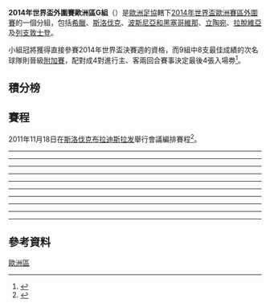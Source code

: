 {{Pathnav|2014年世界盃足球賽|2014年世界盃外圍賽|2014年世界盃外圍賽 (歐洲區)|frame=3}}
'''2014年世界盃外圍賽歐洲區G組'''（{{lang-en|'''2014 FIFA World Cup qualification UEFA Group G'''}}）是[[歐洲足協|歐洲足協]]轄下[[2014年世界盃足球賽|2014年世界盃]][[2014年世界盃外圍賽_(歐洲區)|歐洲賽區]][[2014年世界盃外圍賽|外圍賽]]的一個分組，包括[[希臘國家足球隊|希臘]]、[[斯洛伐克國家足球隊|斯洛伐克]]、[[波斯尼亞和黑塞哥維那國家足球隊|波斯尼亞和黑塞哥維那]]、[[立陶宛國家足球隊|立陶宛]]、[[拉脫維亞國家足球隊|拉脫維亞]]及[[列支敦士登国家足球队|列支敦士登]]。

小組冠將獲得直接參賽2014年世界盃決賽週的資格，而9組中8支最佳成績的次名球隊則晉級[[2014年世界盃外圍賽歐洲區第二輪|附加賽]]，配對成4對進行主、客兩回合賽事決定最後4張入場劵<ref>{{Cite web |url=http://www.fifa.com/mm/document/tournament/loc/01/44/46/23/2014fwc_drawprocedures_europe.pdf |title=2014 FIFA World Cup Brazil - Preliminary Competition Format and Draw Procedure - European Zone |accessdate=2011-11-29 |archive-date=2011-11-25 |archive-url=https://web.archive.org/web/20111125125406/http://www.fifa.com/mm/document/tournament/loc/01/44/46/23/2014fwc_drawprocedures_europe.pdf |dead-url=no }}</ref>。

== 積分榜 ==
{{2014年國際足協世界盃外圍賽 – 歐洲區G組|show_matches=yes}}

== 賽程 ==
2011年11月18日在[[斯洛伐克|斯洛伐克]][[布拉迪斯拉发|布拉迪斯拉发]]舉行會議編排賽程<ref>{{cite web |url=http://sportky.topky.sk/c/75240/ucastnici-g-skupiny-sa-dohodli-slovaci-zacnu-v-litve |title=Účastníci G-skupiny sa dohodli, Slováci začnú v Litve |trans_title=Group G participants agree–Slovaks begin in Lithuania |date=18 November 2011 |accessdate=18 November 2011 |language=sk |archive-date=2013-07-22 |archive-url=https://www.webcitation.org/6IJ5Mf3jr?url=http://sportky.topky.sk/c/75240/ucastnici-g-skupiny-sa-dohodli-slovaci-zacnu-v-litve |dead-url=no }}</ref>。

----
<div id="Latvia v Greece"></div>{{footballbox
|date = 7 September 2012
|time = 
|team1 = {{fb-rt|LVA}}
|score = 1–2
|report = 
|team2 = {{fb|GRE}}
|goals1 =Aleksandrs CAUŅA {{goal|42|PEN}}
|goals2 = Nikos SPIROPOULOS {{goal|57}}<br />[[塞奥法尼斯·耶卡斯|塞奥法尼斯·耶卡斯]] {{goal|69}}
|stadium = [[里加|里加]][[斯孔托体育场|斯孔托体育场]]
|attendance = 7,956
|referee = BEBEK Ivan（{{nfa|CRO}}）
}}
<div id="Liechtenstein v Bosnia and Herzegovina"></div>{{footballbox
|date = 7 September 2012
|time = 
|team1 = {{fb-rt|LIE}}
|score = 1–8
|report = 
|team2 = {{fb|BIH|name=波斯尼亞}}
|goals1 =Mathias CHRISTEN {{goal|61}}
|goals2 = [[兹夫耶兹丹·米西莫维奇|兹夫耶兹丹·米西莫维奇]] {{goal|26||31}}<br />[[韦达德·伊比舍维奇|韦达德·伊比舍维奇]] {{goal|34||40||83}}<br />[[埃丁·哲科|埃丁·哲科]] {{goal|46||64||80}}             
|stadium = [[瓦都茲|瓦都茲]]Rheinpark球場
|attendance = 5,900
|referee =  BORG Marco（{{nfa|MLT}}）
}}
<div id="Lithuania v Slovakia"></div>{{footballbox
|date = 7 September 2012
|time = 
|team1 = {{fb-rt|LTU}}
|score = 1–1
|report = 
|team2 = {{fb|SVK}}
|goals1 =Marius ZALIUKAS {{goal|18'}}
|goals2 =Marek SAPARA {{goal|41'}} 
|stadium = [[維爾紐斯|維爾紐斯]]LFF球場
|attendance = 4,000
|referee = CLOS GOMEZ Carlos（{{nfa|ESP}}）
}}
----
<div id="Greece v Lithuania"></div>{{footballbox
|date = 11 September 2012
|time = 
|team1 = {{fb-rt|GRE}}
|score = 2–0
|report = 
|team2 = {{fb|LTU}}
|goals1 = [[索蒂里奥斯·尼尼斯|索蒂里奥斯·尼尼斯]] {{goal|55}}<br />Konstantinos MITROGLOU {{goal|72}}
|goals2 = 
|stadium = [[比雷埃夫斯|比雷埃夫斯]][[卡雷斯卡基斯体育场|卡雷斯卡基斯体育场]]
|attendance = 21,466
|referee = COURTNEY Mark（{{nfa|NIR}}）
}}
<div id="Bosnia and Herzegovina v Latvia"></div>{{footballbox
|date = 11 September 2012
|time = 
|team1 = {{fb-rt|BIH|name=波斯尼亞}}
|score = 4–1
|report = 
|team2 = {{fb|LVA}}
|goals1 = [[兹夫耶兹丹·米西莫维奇|米西莫维奇]] {{goal|12||54}}<br />[[米拉萊姆·皮亞尼奇|米拉萊姆·皮亞尼奇]] {{goal|44}}<br />[[埃丁·哲科|埃丁·哲科]] {{goal|90+2}}
|goals2 = Kaspars GORKSŠ {{goal|5}}
|stadium = [[泽尼察|泽尼察]]Bilino Polje球场
|attendance = 11,900
|referee = AYTEKİN Deniz（{{nfa|GER}}）
}}
<div id="Slovakia v Liechtenstein"></div>{{footballbox
|date = 11 September 2012
|time = 
|team1 = {{fb-rt|SVK}}
|score = 2–0
|report = 
|team2 = {{fb|LIE}}
|goals1 = Marek SAPARA {{goal|37}}<br />Martin JAKUBKO {{goal|79}}
|goals2 = 
|stadium = [[布拉迪斯拉发|布拉迪斯拉发]]Pasiensky球场
|attendance = 4,326
|referee = EVANS Simon Lee（{{nfa|WAL}}）
}}
----
<div id="Liechtenstein v Lithuania"></div>{{footballbox
|date = 2012年10月12日
|time = 19:30（[[UTC+2|UTC+2]]）
|team1 = {{fb-rt|LIE}}
|score = 0–2
|report = [http://www.fifa.com/worldcup/preliminaries/matchcast/index.html?matchid=300182338 報告]
|team2 = {{fb|LTU}}
|goals1 =
|goals2 = Edgaras ČESNAUSKIS {{goal|50||74}}
|stadium = [[瓦都茲|瓦都茲]][[萊茵公園球場|萊茵公園球場]] 
|attendance = 1,112
|referee = Slavko Vinčić（{{nfa|SVN}}）
}}
<div id="Slovakia v Latvia"></div>{{footballbox
|date = 2012年10月12日
|time = 20:15（[[UTC+2|UTC+2]]）
|team1 = {{fb-rt|SVK}}
|score = 2–1
|report = [http://www.fifa.com/worldcup/preliminaries/europe/matches/round=258374/match=300182336/index.html 報告]
|team2 = {{fb|LVA}}
|goals1 = [[馬雷克·哈姆西克|馬雷克·哈姆西克]] {{goal|5|pen.}}<br />Marek SAPARA {{goal|9}}
|goals2 = Māris VERPAKOVSKIS {{goal|84}}
|stadium = [[布拉提斯拉瓦|布拉提斯拉瓦]]{{link-en|佩斯恩奇球場|Štadión Pasienky}}
|attendance = 4,012
|referee = Danny Makkelie（{{nfa|NED}}）
}}
<div id="Greece v Bosnia and Herzegovina"></div>{{footballbox
|date = 2012年10月12日
|time = 21:45（[[UTC+3|UTC+3]]）
|team1 = {{fb-rt|GRE}}
|score = 0–0
|report = [http://www.fifa.com/worldcup/preliminaries/matchcast/index.html?matchid=300182346 報告]
|team2 = {{fb|BIH|name=波斯尼亞}}
|goals1 =
|goals2 = 
|stadium = [[比雷埃夫斯|比雷埃夫斯]][[卡雷斯卡基斯體育場|卡雷斯卡基斯體育場]]
|attendance = 26,211
|referee = Antonio Damato（{{nfa|ITA}}）
}}
----
<div id="Slovakia v Greece"></div>{{footballbox
|date = 16 October 2012
|time = 
|team1 = {{fb-rt|SVK}}
|score = 0–1
|report = 
|team2 = {{fb|GRE}}
|goals1 =
|goals2 = [[德米特利斯·萨尔平吉迪斯|德米特利斯·萨尔平吉迪斯]] {{goal|63}}
|stadium = [[布拉提斯拉瓦|布拉提斯拉瓦]]{{link-en|佩斯恩奇球場|Štadión Pasienky}}
|attendance = 7,494
|referee = Willie Collum（{{nfa|SCO}}）
}}
<div id="Bosnia and Herzegovina v Lithuania"></div>{{footballbox
|date = 16 October 2012
|time = 
|team1 = {{fb-rt|BIH|name=波斯尼亞}}
|score = 3–0
|report = 
|team2 = {{fb|LTU}}
|goals1 = [[韦达德·伊比舍维奇|韦达德·伊比舍维奇]] {{goal|29}}<br />[[埃丁·哲科|埃丁·哲科]] {{goal|35}}<br />[[米拉萊姆·皮亞尼奇|米拉萊姆·皮亞尼奇]] {{goal|41}}
|goals2 = 
|stadium = [[泽尼察|泽尼察]]{{link-en|Bilino Polje|Bilino Polje}}球场
|attendance = 11,920
|referee = Miroslav Zelinka（{{nfa|CZE}}）
}}
<div id="Latvia v Liechtenstein"></div>{{footballbox
|date = 16 October 2012
|time = 
|team1 = {{fb-rt|LVA}}
|score = 2–0
|report = 
|team2 = {{fb|LIE}}
|goals1 = Vladimirs KAMEŠS {{goal|29}}<br />Edgars GAURAČS {{goal|77}}
|goals2 = 
|stadium = [[里加|里加]][[斯孔托体育场|斯孔托体育场]]
|attendance = 3,500
|referee = István Kovács（{{nfa|HUN}}）
}}
----
<div id="Bosnia and Herzegovina v Greece"></div>{{footballbox
|date = 22 March 2013
|time = 
|team1 = {{fb-rt|BIH|name=波斯尼亞}}
|score = 3–1
|report = 
|team2 = {{fb|GRE}}
|goals1 = [[埃丁·哲科|埃丁·哲科]] {{goal|29||53}}<br />[[韦达德·伊比舍维奇|韦达德·伊比舍维奇]] {{goal|36}}
|goals2 = [[塞奥法尼斯·耶卡斯|塞奥法尼斯·耶卡斯]] {{goal|90+3}}
|stadium = [泽尼察]]{{link-en|Bilino Polje|Bilino Polje}}球场
|attendance = 11,000
|referee = [[波恩·库伊佩尔斯|波恩·库伊佩尔斯]]（{{nfa|NED}}）
}}
<div id="Slovakia v Lithuania"></div>{{footballbox
|date = 22 March 2013
|time = 
|team1 = {{fb-rt|SVK}}
|score = 1–1
|report = 
|team2 = {{fb|LTU}}
|goals1 = Martin JAKUBKO {{goal|40}}
|goals2 = Darvydas ŠERNAS {{goal|19}}
|stadium = [[日利纳|日利纳]]Štadion por Dubnom
|attendance = 4,560
|referee = Michael Oliver（{{nfa|ENG}}）
}}
<div id="Liechtenstein v Latvia"></div>{{footballbox
|date = 22 March 2013
|time = 
|team1 = {{fb-rt|LIE}}
|score = 1–1
|report = 
|team2 = {{fb|LVA}}
|goals1 = Michele POLVERINO {{goal|17}}
|goals2 = Aleksandrs CAUŅAS {{goal|30}}
|stadium = [[瓦都茲|瓦都茲]][[萊茵公園球場|萊茵公園球場]] 
|attendance = 1,150
|referee = Kevin Clancy（{{nfa|SCO}}）
}}
----
<div id="Lithuania v Greece"></div>{{footballbox
|date = 7 June 2013
|time = 
|team1 = {{fb-rt|LTU}}
|score = 0–1
|report = 
|team2 = {{fb|GRE}}
|goals1 =
|goals2 = 
|stadium = 
|attendance = 
|referee = 
}}
<div id="Latvia v Bosnia and Herzegovina"></div>{{footballbox
|date = 7 June 2013
|time = 
|team1 = {{fb-rt|LVA}}
|score = 0–5
|report = 
|team2 = {{fb|BIH|name=波斯尼亞}}
|goals1 =
|goals2 = 
|stadium = 
|attendance = 
|referee = 
}}
<div id="Liechtenstein v Slovakia"></div>{{footballbox
|date = 7 June 2013
|time = 
|team1 = {{fb-rt|LIE}}
|score = 1–1
|report = 
|team2 = {{fb|SVK}}
|goals1 =
|goals2 = 
|stadium = 
|attendance = 
|referee = 
}}
----
<div id="Liechtenstein v Greece"></div>{{footballbox
|date = 6 September 2013
|time = 
|team1 = {{fb-rt|LIE}}
|score = 0–1
|report = 
|team2 = {{fb|GRE}}
|goals1 =
|goals2 = 
|stadium = 
|attendance = 
|referee = 
}}
<div id="Bosnia and Herzegovina v Slovakia"></div>{{footballbox
|date = 6 September 2013
|time = 
|team1 = {{fb-rt|BIH|name=波斯尼亞}}
|score = 0–1
|report = 
|team2 = {{fb|SVK}}
|goals1 =
|goals2 = 
|stadium = 
|attendance = 
|referee = 
}}
<div id="Latvia v Lithuania"></div>{{footballbox
|date = 6 September 2013
|time = 
|team1 = {{fb-rt|LVA}}
|score = 2–1
|report = 
|team2 = {{fb|LTU}}
|goals1 =
|goals2 = 
|stadium = 
|attendance = 
|referee = 
}}
----
<div id="Greece v Latvia"></div>{{footballbox
|date = 10 September 2013
|time = 
|team1 = {{fb-rt|GRE}}
|score = 1–0
|report = 
|team2 = {{fb|LVA}}
|goals1 =
|goals2 = 
|stadium = 
|attendance = 
|referee = 
}}
<div id="Slovakia v Bosnia and Herzegovina"></div>{{footballbox
|date = 10 September 2013
|time = 
|team1 = {{fb-rt|SVK}}
|score = 1–2
|report = 
|team2 = {{fb|BIH|name=波斯尼亞}}
|goals1 =
|goals2 = 
|stadium = 
|attendance = 
|referee = 
}}
<div id="Lithuania v Liechtenstein"></div>{{footballbox
|date = 10 September 2013
|time = 
|team1 = {{fb-rt|LTU}}
|score = 2–0
|report = 
|team2 = {{fb|LIE}}
|goals1 =
|goals2 = 
|stadium = 
|attendance = 
|referee = 
}}
----
<div id="Greece v Slovakia"></div>{{footballbox
|date = 11 October 2013
|time = 
|team1 = {{fb-rt|GRE}}
|score = 1–0
|report = 
|team2 = {{fb|SVK}}
|goals1 =
|goals2 = 
|stadium = 
|attendance = 
|referee = 
}}
<div id="Bosnia and Herzegovina v Liechtenstein"></div>{{footballbox
|date = 11 October 2013
|time = 
|team1 = {{fb-rt|BIH|name=波斯尼亞}}
|score = 4–1
|report = 
|team2 = {{fb|LIE}}
|goals1 =
|goals2 = 
|stadium = 
|attendance = 
|referee = 
}}
<div id="Lithuania v Latvia"></div>{{footballbox
|date = 11 October 2013
|time = 
|team1 = {{fb-rt|LTU}}
|score = 2–0
|report = 
|team2 = {{fb|LVA}}
|goals1 =
|goals2 = 
|stadium = 
|attendance = 
|referee = 
}}
----
<div id="Greece v Liechtenstein"></div>{{footballbox
|date = 15 October 2013
|time = 
|team1 = {{fb-rt|GRE}}
|score = 2–0
|report = 
|team2 = {{fb|LIE}}
|goals1 =
|goals2 = 
|stadium = 
|attendance = 
|referee = 
}}
<div id="Lithuania v Bosnia and Herzegovina"></div>{{footballbox
|date = 15 October 2013
|time = 
|team1 = {{fb-rt|LTU}}
|score = 0–1
|report = 
|team2 = {{fb|BIH|name=波斯尼亞}}
|goals1 =
|goals2 = 
|stadium = 
|attendance = 
|referee = 
}}
<div id="Latvia v Slovakia"></div>{{footballbox
|date = 15 October 2013
|time = 
|team1 = {{fb-rt|LVA}}
|score = 2–2
|report = 
|team2 = {{fb|SVK}}
|goals1 =
|goals2 = 
|stadium = 
|attendance = 
|referee = 
}}

== 參考資料 ==
{{Reflist}}

{{2014年國際足協世界盃外圍賽}}

[[Category:2014年世界盃外圍賽|歐洲區]]
